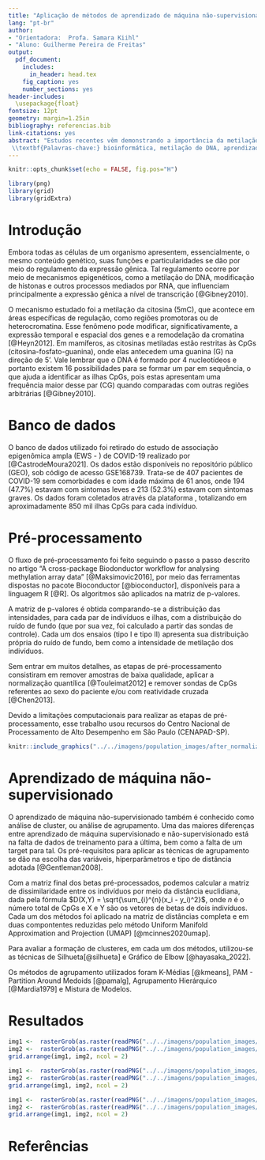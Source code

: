 ```yaml
---
title: "Aplicação de métodos de aprendizado de máquina não-supervisionado em dados de metilação de DNA de pacientes de COVID-19"
lang: "pt-br"
author: 
- "Orientadora:  Profa. Samara Kiihl"
- "Aluno: Guilherme Pereira de Freitas"
output: 
  pdf_document:
    includes:
      in_header: head.tex
    fig_caption: yes
    number_sections: yes
header-includes:
  \usepackage{float}
fontsize: 12pt
geometry: margin=1.25in
bibliography: referencias.bib
link-citations: yes
abstract: "Estudos recentes vêm demonstrando a importância da metilação de DNA, um marcador epigenético importante, na regulação da expressão gênica. Métodos de agrupamento ou de aprendizado de máquina não-supervisionado são utilizados para extrair informações para diagnóstico precoce e tratamentos a partir de dados de alta dimensão dos estudos epigenômicos. Neste projeto, iremos aplicar métodos de agrupamento em dados de metilação de DNA de 407 pacientes de COVID-19, onde 194 (47.7%) estavam com sintomas leves e 213 (52.3%), com o objetivo de encontrar grupos que podem ter sido formatos por influência da doença.\\par
 \\textbf{Palavras-chave:} bioinformática, metilação de DNA, aprendizado de máquina não supervisionado, métodos de agrupamento, COVID-19, EWAS"
---
```

```r
knitr::opts_chunk$set(echo = FALSE, fig.pos="H")
```


```r
library(png)
library(grid)
library(gridExtra)
```

# Introdução

Embora todas as células de um organismo apresentem, essencialmente, o mesmo conteúdo genético, suas funções e particularidades se dão por meio do regulamento da expressão gênica. Tal regulamento ocorre por meio de mecanismos epigenéticos, como a metilação do DNA, modificação de histonas e outros processos mediados por RNA, que influenciam principalmente a expressão gênica a nível de transcrição [@Gibney2010].

O mecanismo estudado foi a metilação da citosina (5mC), que acontece em áreas específicas de regulação, como regiões promotoras ou de heterocromatina. Esse fenômeno pode modificar, significativamente, a expressão temporal e espacial dos genes e a remodelação da cromatina [@Heyn2012]. Em mamíferos, as citosinas metiladas estão restritas às CpGs (citosina-fosfato-guanina), onde elas antecedem uma guanina (G) na direção de 5'. Vale lembrar que o DNA é formado por 4 nucleotídeos e portanto existem 16 possibilidades para se formar um par em sequência, o que ajuda a identificar as ilhas CpGs, pois estas apresentam uma frequência maior desse par (CG) quando comparadas com outras regiões arbitrárias [@Gibney2010].

# Banco de dados

O banco de dados utilizado foi retirado do estudo de associação epigenômica ampla (EWS - \textit{epigenome-wide association study}) de COVID-19 realizado por [@CastrodeMoura2021]. Os dados estão disponíveis no repositório público \textit{The Gene Expression Omnibus} (GEO), sob código de acesso GSE168739. Trata-se de 407 pacientes de COVID-19 sem comorbidades e com idade máxima de 61 anos, onde 194 (47.7%) estavam com sintomas leves e 213 (52.3%) estavam com sintomas graves. Os dados foram coletados através da plataforma \textit{Infinium MethylationEPIC BeadChip}, totalizando em aproximadamente 850 mil ilhas CpGs para cada indivíduo.

# Pré-processamento

O fluxo de pré-processamento foi feito seguindo o passo a passo descrito no artigo "A cross-package Biodonductor workflow for analysing methylation array data" [@Maksimovic2016], por meio das ferramentas dispostas no pacote Bioconductor [@bioconductor], disponíveis para a linguagem R [@R]. Os algoritmos são aplicados na matriz de p-valores.

A matriz de p-valores é obtida comparando-se a distribuição das intensidades, para cada par de indivíduos e ilhas, com a distribuição do ruído de fundo (que por sua vez, foi calculado a partir das sondas de controle). Cada um dos ensaios (tipo I e tipo II) apresenta sua distribuição própria do ruído de fundo, bem como a intensidade de metilação dos indivíduos.

Sem entrar em muitos detalhes, as etapas de pré-processamento consistiram em remover amostras  de baixa qualidade, aplicar a normalização quantílica [@Touleimat2012] e remover sondas de CpGs referentes ao sexo do paciente e/ou com reatividade cruzada [@Chen2013].

Devido a limitações computacionais para realizar as etapas de pré-processamento, esse trabalho usou recursos do Centro Nacional de Processamento de Alto Desempenho em São Paulo (CENAPAD-SP). 

```r
knitr::include_graphics("../../imagens/population_images/after_normalization.jpeg")
```

# Aprendizado de máquina não-supervisionado

O aprendizado de máquina não-supervisionado também é conhecido como análise de cluster, ou análise de agrupamento. Uma das maiores diferenças entre aprendizado de máquina supervisionado e não-supervisionado está na falta de dados de treinamento para a última, bem como a falta de um target para tal. Os pré-requisitos para aplicar as técnicas de agrupamento se dão na escolha das variáveis, hiperparâmetros e tipo de distância adotada [@Gentleman2008].

Com a matriz final dos betas pré-processados, podemos calcular a matriz de dissimilaridade entre os indivíduos por meio da distância euclidiana, dada pela fórmula $D(X,Y) = \sqrt{\sum_{i}^{n}(x_i - y_i)^2}$, onde $n$ é o número total de CpGs e X e Y são os vetores de betas de dois indivíduos. Cada um dos métodos foi aplicado na matriz de distâncias completa e em duas compontentes reduzidas pelo método Uniform Manifold Approximation and Projection (UMAP) [@mcinnes2020umap].

Para avaliar a formação de clusteres, em cada um dos métodos, utilizou-se as técnicas de Silhueta[@silhueta] e Gráfico de Elbow [@hayasaka_2022].

Os métodos de agrupamento utilizados foram K-Médias [@kmeans], PAM - Partition Around Medoids [@pamalg], Agrupamento Hierárquico [@Mardia1979] e Mistura de Modelos.

# Resultados

```r
img1 <-  rasterGrob(as.raster(readPNG("../../imagens/population_images/model_images/kmeans_completo.png")), interpolate = FALSE)
img2 <-  rasterGrob(as.raster(readPNG("../../imagens/population_images/model_images/kmeans_umap.png")), interpolate = FALSE)
grid.arrange(img1, img2, ncol = 2)

```


```r
img1 <-  rasterGrob(as.raster(readPNG("../../imagens/population_images/model_images/pam_complete.png")), interpolate = FALSE)
img2 <-  rasterGrob(as.raster(readPNG("../../imagens/population_images/model_images/pam_umap.png")), interpolate = FALSE)
grid.arrange(img1, img2, ncol = 2)
```

```r
img1 <-  rasterGrob(as.raster(readPNG("../../imagens/population_images/model_images/model_bic_eii.png")), interpolate = FALSE)
img2 <-  rasterGrob(as.raster(readPNG("../../imagens/population_images/model_images/model_bic_vve.png")), interpolate = FALSE)
grid.arrange(img1, img2, ncol = 2)
```

\newpage

# Referências





